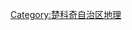 {{Navbox
|name                       = 楚科奇自治區河流及湖泊
|title                    =楚科奇自治區河流及湖泊
|state                     = {{{state|collapsed}}}
|стиль_основного_заголовка =
|заголовок = Реки и озёра Чукотского автономного округа
|image = [[File:Coat of Arms of Chukotka.svg|right|60 px]] [[File:Tretya River.JPG|right|60 px]]
|стиль_тела = <!-- (или «стиль =» если никакие другие стилевые атрибуты не используются) -->
|стиль_заголовков =
|стиль_списков =
|стиль_нечетных =
|стиль_четных = background:#F0FFFF


|group1 = <center>北冰洋<br />流域</center>
|list1 =<div style="margin-top:-1ex;margin-bottom:-1ex;padding:0">
[[阿姆古埃馬河]] •
[[阿努伊河_(薩哈共和國)|阿努伊河]] •
[[大阿努伊河]] •
[[伊奧尼韋姆河]] •
[[伊丘韋姆河]] •
{{link-ru|卡特里河|Каатырь}} •
[[小阿努伊河]] •
[[奧洛伊河]] •
[[奧莫隆河]] •
[[帕利亞瓦姆河]] •
[[佩格特梅利河]] •
[[波根堅河]] •
[[勞丘阿河]] •
[[昌塔利韋爾格爾根河]] •
[[恰翁河]] •
[[切吉京河]] •
[[埃基特基河]]
</div>

|group2 = <center>太平洋<br />流域</center>
|list2 =<div style="margin-top:-1ex;margin-bottom:-1ex;padding:0">
[[阿纳德尔河]] •
[[别拉亚河 (阿纳德尔河支流)|別拉亞河]] •
[[韋利卡亞河_(楚科奇自治區)|韋利卡亞河]] •
[[坎恰蘭河]] •
[[邁恩河]] •
[[塔紐列爾河]] •
{{link-ru|第三列奇卡河 (白令海)|Третья речка (река, впадает в Берингово море)|第三列奇卡河}} •
[[圖曼斯卡亞河]] •
[[哈特爾卡河]]
</div>

|group3 = <center>湖泊</center>
|list3 =<div style="margin-top:-1ex;margin-bottom:-1ex;padding:0">
[[阿奇厄克維格特根湖]] •
{{link-ru|加加奇耶湖|Гагачье}} •
{{link-ru|扎波韦德诺耶湖|Заповедное (озеро)}} •
[[伊利尔涅伊湖]] •
{{link-ru|克莫湖|Кмо}} •
{{link-ru|共青湖|Комсомол (озеро)}} •
[[克拉斯諾耶湖]] •
[[佩库利涅伊湖]] •
[[埃基特基湖]] •
[[埃利格格特根湖]]
</div>

|стиль_внизу =
|внизу =
}}<noinclude>

[[Category:楚科奇自治区地理]]
</noinclude>